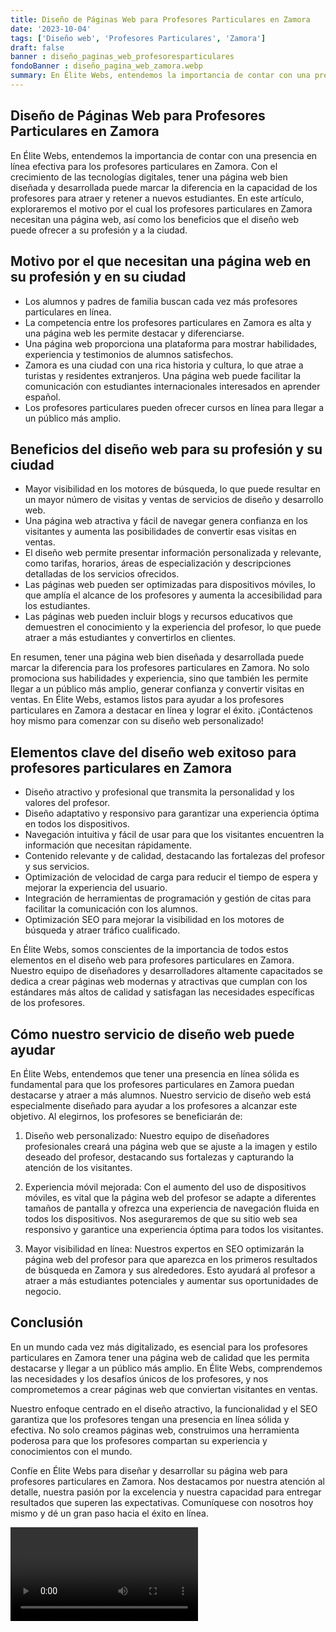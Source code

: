 ```yaml
---
title: Diseño de Páginas Web para Profesores Particulares en Zamora
date: '2023-10-04'
tags: ['Diseño web', 'Profesores Particulares', 'Zamora']
draft: false
banner : diseño_paginas_web_profesoresparticulares
fondoBanner : diseño_pagina_web_zamora.webp
summary: En Élite Webs, entendemos la importancia de contar con una presencia en línea efectiva para los profesores particulares en Zamora. Con el crecimiento de las tecnologías digitales, tener una página web bien diseñada y desarrollada puede marcar la diferencia en la capacidad de los profesores para atraer y retener a nuevos estudiantes. En este artículo, exploraremos el motivo por el cual los profesores particulares en Zamora necesitan una página web, así como los beneficios que el diseño web puede ofrecer a su profesión y a la ciudad.
---
```


## Diseño de Páginas Web para Profesores Particulares en Zamora

En Élite Webs, entendemos la importancia de contar con una presencia en línea efectiva para los profesores particulares en Zamora. Con el crecimiento de las tecnologías digitales, tener una página web bien diseñada y desarrollada puede marcar la diferencia en la capacidad de los profesores para atraer y retener a nuevos estudiantes. En este artículo, exploraremos el motivo por el cual los profesores particulares en Zamora necesitan una página web, así como los beneficios que el diseño web puede ofrecer a su profesión y a la ciudad.

## Motivo por el que necesitan una página web en su profesión y en su ciudad
- Los alumnos y padres de familia buscan cada vez más profesores particulares en línea.
- La competencia entre los profesores particulares en Zamora es alta y una página web les permite destacar y diferenciarse.
- Una página web proporciona una plataforma para mostrar habilidades, experiencia y testimonios de alumnos satisfechos.
- Zamora es una ciudad con una rica historia y cultura, lo que atrae a turistas y residentes extranjeros. Una página web puede facilitar la comunicación con estudiantes internacionales interesados en aprender español.
- Los profesores particulares pueden ofrecer cursos en línea para llegar a un público más amplio.

## Beneficios del diseño web para su profesión y su ciudad
- Mayor visibilidad en los motores de búsqueda, lo que puede resultar en un mayor número de visitas y ventas de servicios de diseño y desarrollo web.
- Una página web atractiva y fácil de navegar genera confianza en los visitantes y aumenta las posibilidades de convertir esas visitas en ventas.
- El diseño web permite presentar información personalizada y relevante, como tarifas, horarios, áreas de especialización y descripciones detalladas de los servicios ofrecidos.
- Las páginas web pueden ser optimizadas para dispositivos móviles, lo que amplía el alcance de los profesores y aumenta la accesibilidad para los estudiantes.
- Las páginas web pueden incluir blogs y recursos educativos que demuestren el conocimiento y la experiencia del profesor, lo que puede atraer a más estudiantes y convertirlos en clientes.

En resumen, tener una página web bien diseñada y desarrollada puede marcar la diferencia para los profesores particulares en Zamora. No solo promociona sus habilidades y experiencia, sino que también les permite llegar a un público más amplio, generar confianza y convertir visitas en ventas. En Élite Webs, estamos listos para ayudar a los profesores particulares en Zamora a destacar en línea y lograr el éxito. ¡Contáctenos hoy mismo para comenzar con su diseño web personalizado!

<GifSeo />

<Cta />

## Elementos clave del diseño web exitoso para profesores particulares en Zamora

- Diseño atractivo y profesional que transmita la personalidad y los valores del profesor.
- Diseño adaptativo y responsivo para garantizar una experiencia óptima en todos los dispositivos.
- Navegación intuitiva y fácil de usar para que los visitantes encuentren la información que necesitan rápidamente.
- Contenido relevante y de calidad, destacando las fortalezas del profesor y sus servicios.
- Optimización de velocidad de carga para reducir el tiempo de espera y mejorar la experiencia del usuario.
- Integración de herramientas de programación y gestión de citas para facilitar la comunicación con los alumnos.
- Optimización SEO para mejorar la visibilidad en los motores de búsqueda y atraer tráfico cualificado.

En Élite Webs, somos conscientes de la importancia de todos estos elementos en el diseño web para profesores particulares en Zamora. Nuestro equipo de diseñadores y desarrolladores altamente capacitados se dedica a crear páginas web modernas y atractivas que cumplan con los estándares más altos de calidad y satisfagan las necesidades específicas de los profesores. 

## Cómo nuestro servicio de diseño web puede ayudar

En Élite Webs, entendemos que tener una presencia en línea sólida es fundamental para que los profesores particulares en Zamora puedan destacarse y atraer a más alumnos. Nuestro servicio de diseño web está especialmente diseñado para ayudar a los profesores a alcanzar este objetivo. Al elegirnos, los profesores se beneficiarán de:

1. Diseño web personalizado: Nuestro equipo de diseñadores profesionales creará una página web que se ajuste a la imagen y estilo deseado del profesor, destacando sus fortalezas y capturando la atención de los visitantes.

2. Experiencia móvil mejorada: Con el aumento del uso de dispositivos móviles, es vital que la página web del profesor se adapte a diferentes tamaños de pantalla y ofrezca una experiencia de navegación fluida en todos los dispositivos. Nos aseguraremos de que su sitio web sea responsivo y garantice una experiencia óptima para todos los visitantes.

3. Mayor visibilidad en línea: Nuestros expertos en SEO optimizarán la página web del profesor para que aparezca en los primeros resultados de búsqueda en Zamora y sus alrededores. Esto ayudará al profesor a atraer a más estudiantes potenciales y aumentar sus oportunidades de negocio.

## Conclusión

En un mundo cada vez más digitalizado, es esencial para los profesores particulares en Zamora tener una página web de calidad que les permita destacarse y llegar a un público más amplio. En Élite Webs, comprendemos las necesidades y los desafíos únicos de los profesores, y nos comprometemos a crear páginas web que conviertan visitantes en ventas.

Nuestro enfoque centrado en el diseño atractivo, la funcionalidad y el SEO garantiza que los profesores tengan una presencia en línea sólida y efectiva. No solo creamos páginas web, construimos una herramienta poderosa para que los profesores compartan su experiencia y conocimientos con el mundo.

Confíe en Élite Webs para diseñar y desarrollar su página web para profesores particulares en Zamora. Nos destacamos por nuestra atención al detalle, nuestra pasión por la excelencia y nuestra capacidad para entregar resultados que superen las expectativas. Comuníquese con nosotros hoy mismo y dé un gran paso hacia el éxito en línea.

<Video />

<CtaBot job='Profesores Particulares' city='Zamora'/>

<Gmaps query='Zamora+españa+maps' />